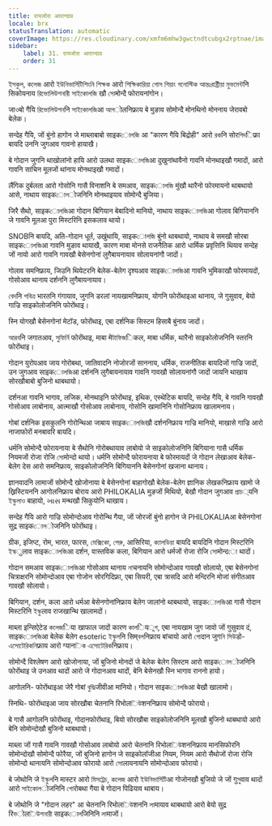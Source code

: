 ```yaml
---
title: रायजोरा आरान्दाव
locale: brx
statusTranslation: automatic
coverImage: https://res.cloudinary.com/xmfm6mhw3gwctndtcubgx2rptnae/image/upload/v1740337243/small_cover_educacion_fundamental_a051170f1c.webp
sidebar:
    label: 31. रायजोरा आरान्दाव
    order: 31
---
```

ইসকুল, কলেজ आरो ইউনিভার্সিটিশিংনি শিক্ষক आरो শিক্ষিকারিয়া গোস গিয়াং গনোস্টিক আন্তঃরাষ্ট্রীয়া মুভমেন্টनि सिकोयनाय রিভোলিউশনারী সাইকোলজি खौ সোमोन्दै फोरायनांगोन।

जाওबो गैयि রিভোলিউশনनि সাইকোলজিआ আগोलनिफ्राय बे मुङाव सोमोन्दै मोनथिनो मोननाय जेरावबो बेलेक।

सन्देह गैयि, जों बुंनो हागोन जे माब्लाबाबो साइकোলজি आ "कारण गैयि बिद्रोही" आरो রকनि सोरগিদिफ्रा बायदि उननि जुगआव गावनो हायाखै।

बे गोदान जुगनि थाखोलांनो हायि आरो उलथा साइकোলজিआ दुखुनांथावैनो गावनि मोनथाइखौ गमादों, आरो गावनि साचिन मूलजों थांनाय मोनथाइखौ गमादों।

लैंगिक दुर्बलता आरो गोसोनि गासै विनाशनि बे समआव, साइकোলজি मुंखौ थारैनो फोरमायनो थाबथायो आसे, नाथाय साइकোলोजनिनि मोनथाइयाव सोमोन्दै बुजिया।

जिरै सैथो, साइकোলজিआ गोदान बिगियान बेबादिनो मानियो, नाथाय साइकোলজিआ गोलाव बिगियाननि जे गावनि मूलआ पुरा मिस्टरिनि इसकलाव थायो।

SNOBनि बायदि, अति-गोदान धूर्त, उखुंथायि, साइकোলজি बुंनो थाबथायो, नाथाय बे समखौ सोरबा साइकোলজিआ गावनि मुङाव थायाखै, कारण माबा मोनसे राजनैतिक आरो धार्मिक प्रवृत्तिनि थियाव सन्देह जों नायो आरो गावनि गावखौ बेसेनगोनां लुगैबायनायाव सोलायनांगौ जादों।

गोलाव समनिफ्राय, जिउनि थियेटरनि बेलेक-बेलेग दृश्यआव साइकোলজিआ गावनि भुमिकाखौ फोरमायदों, गोसोआव थानाय दर्शननि लुगैबायनायाव।

বেদनि পবিত্র भारतनि गंगायाव, जुगनि डरलां नायखामनिफ्राय, योगनि फोरोंथाइआ थानाय, जे गुसुवाव, बेयो गाज्रि साइकोलोजनिनि फोरोंथाइ।

स्नि योगखौ बेसेनगोनां मेटॉड, फोरोंथाइ, एबा दर्शनिक सिस्टम हिसाबै बुंनाय जादों।

আরবनि जगातआव, সুফির্নি फोरोंथाइ, माबा मेটাফিজिकल, माबा धर्मिक, थारैनो साइकोलोजनिनि स्तरनि फोरोंथाइ।

गोदान युरोपआव जाय गोरोबथा, जातिवादनि नोजोरजों साननाय, धर्मिक, राजनीतिक बायदिजों गाज्रि जादों, उन जुगआव साइकোলজিआ दर्शननि लुगैबायनायाव गावनि गावखौ सोलायनांगौ जादों जायनि थाखाय सोरखौबाबो बुजिनो थाबथायो।

दर्शनआ गावनि भागाव, लजिक, मोनथाइनि फोरोंथाइ, इथिक, एस्थेटिक बायदि, सन्देह गैयि, बे गावनि गावखौ गोसोआव लाबोनाय, आत्माखौ गोसोआव लाबोनाय, गोसोनि खामानिनि गोसोनिफ्राय खालामनाय।

गोबां दर्शनिक इसकुलनि गोरोन्थिआ जाबाय साइकোলজিखौ दर्शननिफ्राय गाज्रि मानियो, माखासे गाज्रि आरो नाजाफोरों मनबावरि बायदि।

धर्मनि सोमोन्दै फोरायनाया बे सैथोनि गोरोबथायाव लाबोयो जे साइकोलोजनिनि बिगियाना गासै धर्मिक नियमजों रोजा रोजि সোमोन्दो थायो। धर्मनि सोमोन्दै फोरायनाया बे फोरमायदों जे गोदान लेखाआव बेलेक-बेलेग देस आरो समनिफ्राय, साइकोलोजनिनि बिगियाननि बेसेनगोनां खजाना थानाय।

ज्ञानवादनि लामाजों सोमोन्दै खोजोनाया बे बेसेनगोनां बाहागोखौ बेलेक-बेलेग ज्ञानिक लेखकनिफ्राय खामो जे ख्रिस्टियननि आगोलनिफ्राय बोराय आरो PHILOKALIA मुङजों मिथियो, बेखौ गोदान जुगआव প্রাচ्यनि ইস্কুলাও बाहायो, ખાસ मन्थखौ सिकुयोनि थाखाय।

सन्देह गैयि आरो गाज्रि सोमोन्दोआव गोरोन्थि गैया, जों जोरजों बुंनो हागोन जे PHILOKALIAआ बेसेनगोनां सुद्र साइकোলोजनिनि फोरोंथाइ।

ग्रीक, इजिप्ट, रोम, भारत, फारस, মেক্সিকো, পেরু, आसिरिया, ক্যালডিয়া बायदि बायदिनि गोदान मिस्टरिनि ইস্কुलाव साइकোলজিआ दर्शन, वास्तविक कला, बिगियान आरो धर्मजों रोजा रोजि সোमोन्दো थादों।

गोदान समआव साइकোলজিआ गोसोआव थानाय নাचनायनि सोमोन्दोआव गावखौ सोलायो, एबा बेसेनगोनां चित्राक्षरनि सोमोन्दोआव एबा गोजोन सोरगिदिफ्रा, एबा सियरी, एबा त्रासदि आरो मन्दिरनि मोजां संगीतआव गावखौ सोलायो।

बिगियान, दर्शन, कला आरो धर्मआ बेसेनगोनांनिफ्राय बेलेग जालांनो थाबथायो, साइकোলজিआ गासै गोदान मिस्टरिनि ইস্কুलाव राजखान्थि खालामदों।

माब्ला इन्सिऐटेड কলেজिया खाफाल जादों कारण কালियুগ, एबा नायखाम जुग जावो जों गुसुवाव दं, साइकোলজিआ बेलेक बेलेग esoteric ইস্কুলनि सिम्বলनिफ्राय बांचायो आरो গোदान जुगনি সিউडो-এসোটেরিকনিफ्राय आरो ग्यानিক এসোটেরিকनिफ्राय।

सोमोन्दै विश्लेषण आरो खोजोनाया, जों बुजिनो मोनदों जे बेलेक बेलेग सिस्टम आरो साइकোলोजनिनि फोरोंथाइ जे उनआव थादों आरो जे गोदानआव थादों, बेनि बेसेनखौ स्नि भागाव राननो हायो।

आगोलनि- फोरोंथाइआ जेरै गोबां বুদ্ধিजीवीआ मानियो। गोदान साइकোলজিआ बेखौ खालामो।

स्निथि- फोरोंथाइआ जाय सोरखौबा चेतनानि रिभोलিউशननिफ्राय सोमोन्दै फोरायो।

बे गासै आगोलनि फोरोंथाइ, गोदानफोरोंथाइ, बियो सोरखौबा साइकोलोजनिनि मूलखौ बुजिनो थाबथायो आरो बेनि सोमोन्दोखौ बुजिनो थाबथायो।

माब्ला जों गासै गावनि गावखौ गोसोआव लाबोयो आरो चेतनानि रिभोलিউशननिफ्राय मानसिफोरनि सोमोन्दोखौ सोमोन्दै फोरैया, जों बुजिनो हागोन जे साइकोलॉजीआ नियम, नियम आरो सैथोजों रोजा रोजि सोमोन्दो थानायनि सोमोन्दोआव फोरायो आरो সোलायनायनि सोमोन्दोआव फोरायो।

बे जोथोनि जे ইস্কুলनि मास्टर आरो মিসট্রেচ, কলেজ आरो ইউনিভার্সিটিआ गोजोनखौ बुजियो जे जों गुসুवाव थादों आरो সাইকোলोजनिनि গোरोबथा गैया बे गोदान पिढियाव थाबाय।

बे जोथोनि जे "गोदान लहर" आ चेतनानि रिभोलিউशननि লাमायाव थाबथायो आरो बेयो सुद्र रिভोलিউশনারী साइकোলजिनिनि লাमाजों।

